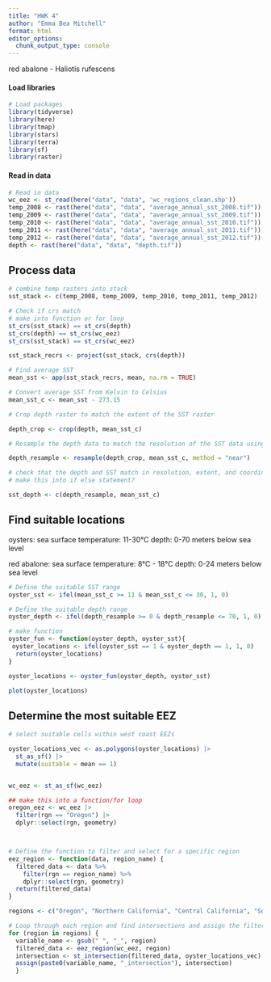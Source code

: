 ```yaml
---
title: "HWK 4"
author: "Emma Bea Mitchell"
format: html
editor_options: 
  chunk_output_type: console
---
```


red abalone - Haliotis rufescens

#### Load libraries

```r
# Load packages
library(tidyverse)
library(here)
library(tmap)
library(stars)
library(terra)
library(sf)
library(raster)
```

#### Read in data

```r
# Read in data
wc_eez <- st_read(here("data", "data", 'wc_regions_clean.shp'))
temp_2008 <- rast(here("data", "data", "average_annual_sst_2008.tif"))
temp_2009 <- rast(here("data", "data", "average_annual_sst_2009.tif"))
temp_2010 <- rast(here("data", "data", "average_annual_sst_2010.tif"))
temp_2011 <- rast(here("data", "data", "average_annual_sst_2011.tif"))
temp_2012 <- rast(here("data", "data", "average_annual_sst_2012.tif"))
depth <- rast(here("data", "data", "depth.tif"))
```

## Process data

```r
# combine temp rasters into stack
sst_stack <- c(temp_2008, temp_2009, temp_2010, temp_2011, temp_2012)
```


```r
# Check if crs match
# make into function or for loop
st_crs(sst_stack) == st_crs(depth)
st_crs(depth) == st_crs(wc_eez)
st_crs(sst_stack) == st_crs(wc_eez)

sst_stack_recrs <- project(sst_stack, crs(depth))

```


```r
# Find average SST
mean_sst <- app(sst_stack_recrs, mean, na.rm = TRUE)

# Convert average SST from Kelvin to Celsius
mean_sst_c <- mean_sst - 273.15

```


```r
# Crop depth raster to match the extent of the SST raster

depth_crop <- crop(depth, mean_sst_c)

# Resample the depth data to match the resolution of the SST data using the nearest neighbor approach

depth_resample <- resample(depth_crop, mean_sst_c, method = "near")

# check that the depth and SST match in resolution, extent, and coordinate reference system
# make this into if else statement?

sst_depth <- c(depth_resample, mean_sst_c)

```

## Find suitable locations

oysters:
sea surface temperature: 11-30°C
depth: 0-70 meters below sea level

red abalone: 
sea surface temperature: 8°C - 18°C 
depth: 0-24 meters below sea level

```r
# Define the suitable SST range
oyster_sst <- ifel(mean_sst_c >= 11 & mean_sst_c <= 30, 1, 0)

# Define the suitable depth range
oyster_depth <- ifel(depth_resample >= 0 & depth_resample <= 70, 1, 0)

# make function 
oyster_fun <- function(oyster_depth, oyster_sst){
 oyster_locations <- ifel(oyster_sst == 1 & oyster_depth == 1, 1, 0)
  return(oyster_locations)
}  

oyster_locations <- oyster_fun(oyster_depth, oyster_sst)

plot(oyster_locations)
```

## Determine the most suitable EEZ

```r
# select suitable cells within west coast EEZs

oyster_locations_vec <- as.polygons(oyster_locations) |>
  st_as_sf() |>
  mutate(suitable = mean == 1)


wc_eez <- st_as_sf(wc_eez)

## make this into a function/for loop
oregon_eez <- wc_eez |> 
  filter(rgn == "Oregon") |> 
  dplyr::select(rgn, geometry)



# Define the function to filter and select for a specific region
eez_region <- function(data, region_name) {
  filtered_data <- data %>%
    filter(rgn == region_name) %>%
    dplyr::select(rgn, geometry)
  return(filtered_data)
}

regions <- c("Oregon", "Northern California", "Central California", "Southern California", "Washington")

# Loop through each region and find intersections and assign the filtered data into a new variable 
for (region in regions) { 
  variable_name <- gsub(" ", "_", region) 
  filtered_data <- eez_region(wc_eez, region)
  intersection <- st_intersection(filtered_data, oyster_locations_vec)
  assign(paste0(variable_name, "_intersection"), intersection)
  }

```


```r





```

